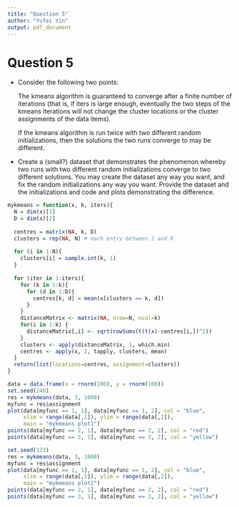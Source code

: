 ---
title: "Question 5"
author: "Yufei Yin"
output: pdf_document
---

# Question 5

* Consider the following two points:

  The kmeans algorithm is guaranteed to converge after a finite number of iterations (that is, if iters is large enough, eventually the two steps of the kmeans iterations will not change the cluster locations or the cluster assignments of the data items).

  If the kmeans algorithm is run twice with two different random initializations, then the solutions the two runs converge to may be different.

* Create a (small?) dataset that demonstrates the phenomenon whereby two runs with two different random initializations converge to two different solutions. You may create the dataset any way you want, and fix the random initializations any way you want.
Provide the dataset and the initializations and code and plots demonstrating the difference.

```{r}
mykmeans = function(x, k, iters){
  N = dim(x)[1]
  D = dim(x)[2]
  
  centres = matrix(NA, k, D)
  clusters = rep(NA, N) # each entry between 1 and K
  
  for (i in 1:N){
    clusters[i] = sample.int(k, 1)
  }
  
  for (iter in 1:iters){
    for (k in 1:k){
      for (d in 1:D){
        centres[k, d] = mean(x[clusters == k, d]) 
      }
    }
    distanceMatrix <- matrix(NA, nrow=N, ncol=k)
    for(i in 1:k) {
      distanceMatrix[,i] <- sqrt(rowSums(t(t(x)-centres[i,])^2))
    }
    clusters <- apply(distanceMatrix, 1, which.min)
    centres <- apply(x, 2, tapply, clusters, mean)
  }
  return(list(locations=centres, assignment=clusters))
}
```

```{r}
data = data.frame(x = rnorm(100), y = rnorm(100))
set.seed(240)
res = mykmeans(data, 3, 1000)
myfunc = res$assignment
plot(data[myfunc == 1, 1], data[myfunc == 1, 2], col = "blue", 
     xlim = range(data[,1]), ylim = range(data[,2]),
     main = "mykmeans plot1")
points(data[myfunc == 2, 1], data[myfunc == 2, 2], col = "red")
points(data[myfunc == 3, 1], data[myfunc == 3, 2], col = "yellow")
```
```{r}
set.seed(123)
res = mykmeans(data, 3, 1000)
myfunc = res$assignment
plot(data[myfunc == 1, 1], data[myfunc == 1, 2], col = "blue", 
     xlim = range(data[,1]), ylim = range(data[,2]),
     main = "mykmeans plot2")
points(data[myfunc == 2, 1], data[myfunc == 2, 2], col = "red")
points(data[myfunc == 3, 1], data[myfunc == 3, 2], col = "yellow")
```

